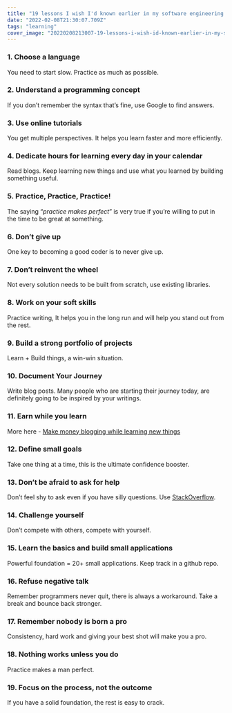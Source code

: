 ```yaml
---
title: "19 lessons I wish I'd known earlier in my software engineering career"
date: "2022-02-08T21:30:07.709Z"
tags: "learning"
cover_image: "20220208213007-19-lessons-i-wish-id-known-earlier-in-my-software-engineering-career.png"
---
```


### 1. Choose a language

You need to start slow. Practice as much as possible.

### 2. Understand a programming concept

If you don’t remember the syntax that’s fine, use Google to find answers.

### 3. Use online tutorials

You get multiple perspectives. It helps you learn faster and more efficiently.

### 4. Dedicate hours for learning every day in your calendar

Read blogs. Keep learning new things and use what you learned by building something useful.

### 5. Practice, Practice, Practice!

The saying “_practice makes perfect_” is very true if you’re willing to put in the time to be great at something.

### 6. Don’t give up

One key to becoming a good coder is to never give up.

### 7. Don’t reinvent the wheel

Not every solution needs to be built from scratch, use existing libraries.

### 8. Work on your soft skills

Practice writing, It helps you in the long run and will help you stand out from the rest.

### 9. Build a strong portfolio of projects

Learn + Build things, a win-win situation.

### 10. Document Your Journey

Write blog posts. Many people who are starting their journey today, are definitely going to be inspired by your writings.

### 11. Earn while you learn

More here - [Make money blogging while learning new things](https://danfleser.com/posts/20220204024814-why-how-to-blog-10-ways-developers-make-money-coding-course-e06/)

### 12. Define small goals

Take one thing at a time, this is the ultimate confidence booster.

### 13. Don’t be afraid to ask for help

Don’t feel shy to ask even if you have silly questions. Use [StackOverflow](https://stackoverflow.com/).

### 14. Challenge yourself

Don’t compete with others, compete with yourself.

### 15. Learn the basics and build small applications

Powerful foundation = 20+ small applications. Keep track in a github repo.

### 16. Refuse negative talk

Remember programmers never quit, there is always a workaround. Take a break and bounce back stronger.

### 17. Remember nobody is born a pro

Consistency, hard work and giving your best shot will make you a pro.

### 18. Nothing works unless you do

Practice makes a man perfect.

### 19. Focus on the process, not the outcome

If you have a solid foundation, the rest is easy to crack.
